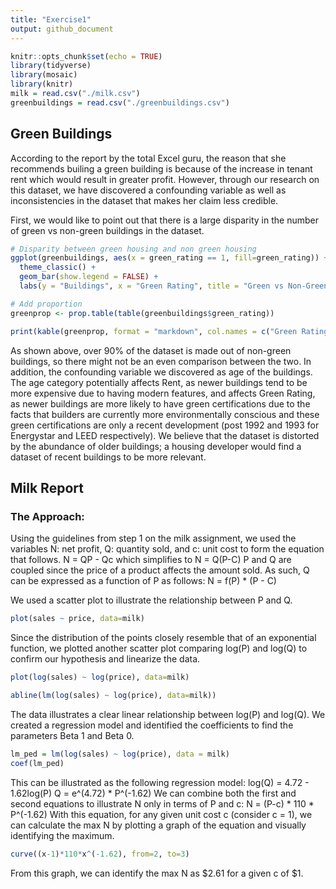 ```yaml
---
title: "Exercise1"
output: github_document
---
```


```r
knitr::opts_chunk$set(echo = TRUE)
library(tidyverse)
library(mosaic)
library(knitr)
milk = read.csv("./milk.csv")
greenbuildings = read.csv("./greenbuildings.csv")
```

## Green Buildings

According to the report by the total Excel guru, the reason that she recommends builing a green building is because of the increase in tenant rent which would result in greater profit. However, through our research on this dataset, we have discovered a confounding variable as well as inconsistencies in the dataset that makes her claim less credible.

First, we would like to point out that there is a large disparity in the number of green vs non-green buildings in the dataset.

```r
# Disparity between green housing and non green housing
ggplot(greenbuildings, aes(x = green_rating == 1, fill=green_rating)) +
  theme_classic() +
  geom_bar(show.legend = FALSE) +
  labs(y = "Buildings", x = "Green Rating", title = "Green vs Non-Green Housing")

# Add proportion
greenprop <- prop.table(table(greenbuildings$green_rating))

print(kable(greenprop, format = "markdown", col.names = c("Green Rating", "Frequency")))
```

As shown above, over 90% of the dataset is made out of non-green buildings, so there might not be an even comparison between the two. In addition, the confounding variable we discovered as age of the buildings. The age category potentially affects Rent, as newer buildings tend to be more expensive due to having modern features, and affects Green Rating, as newer buildings are more likely to have green certifications due to the facts that builders are currently more environmentally conscious and these green certifications are only a recent development (post 1992 and 1993 for Energystar and LEED respectively). We believe that the dataset is distorted by the abundance of older buildings; a housing developer would find a dataset of recent buildings to be more relevant.



## Milk Report
### The Approach: 

Using the guidelines from step 1 on the milk assignment, we used the variables N: net profit, Q: quantity sold, and c: unit cost to form the equation that follows.
N = QP - Qc
which simplifies to 
N = Q(P-C)
P and Q are coupled since the price of a product affects the amount sold. As such, Q can be expressed as a function of P as follows:
N = f(P) * (P - C)

We used a scatter plot to illustrate the relationship between P and Q. 
```r
plot(sales ~ price, data=milk)
```

Since the distribution of the points closely resemble that of an exponential function, we plotted another scatter plot comparing log(P) and log(Q) to confirm our hypothesis and linearize the data.
```r
plot(log(sales) ~ log(price), data=milk)

abline(lm(log(sales) ~ log(price), data=milk))
```

The data illustrates a clear linear relationship between log(P) and log(Q). We created a regression model and identified the coefficients to find the parameters Beta 1 and Beta 0. 
```r
lm_ped = lm(log(sales) ~ log(price), data = milk)
coef(lm_ped)
```
This can be illustrated as the following regression model:
log(Q) = 4.72 - 1.62log(P)
Q = e^(4.72) * P^(-1.62)
We can combine both the first and second equations to illustrate N only in terms of P and c:
N = (P-c) * 110 * P^(-1.62)
With this equation, for any given unit cost c (consider c = 1), we can calculate the max N by plotting a graph of the equation and visually identifying the maximum.
```r
curve((x-1)*110*x^(-1.62), from=2, to=3)
```

From this graph, we can identify the max N as $2.61 for a given c of \$1.